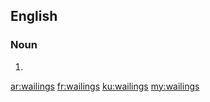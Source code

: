 ==English==

===Noun===
{{head|en|plural}}

# {{plural of|wailing|lang=en|nocat=1}}

[[ar:wailings]]
[[fr:wailings]]
[[ku:wailings]]
[[my:wailings]]
